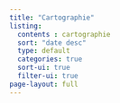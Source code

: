 ```yaml
---
title: "Cartographie"
listing: 
  contents : cartographie
  sort: "date desc"
  type: default
  categories: true
  sort-ui: true
  filter-ui: true
page-layout: full
---
```

